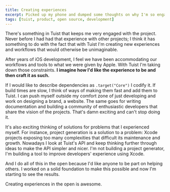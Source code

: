 ```yaml
---
title: Creating experiences
excerpt: Picked up my phone and dumped some thoughts on why I'm so engaged and excited to build Tuist.
tags: [tuist, product, open source, development]
---
```


There's something in Tuist that keeps me very engaged with the project. Never before I had had that experience with other projects; I think it has something to do with the fact that with Tuist I'm creating new experiences and workflows that would otherwise be unimaginable.

After years of iOS development, I feel we have been accommodating our workflows and tools to what we were given by Apple. With Tuist I'm taking down those constraints. **I imagine how I'd like the experience to be and then craft it as such.**

If I would like to describe dependencies as `.target("Core")` I codify it. If build times are slow, I think of ways of making them fast and add them to Tuist. I can push myself outside my comfort zone of just developing and work on designing a brand, a website. The same goes for writing documentation and building a community of enthusiastic developers that share the vision of the projects. That's damn exciting and can't stop doing it.

It's also exciting thinking of solutions for problems that I experienced myself. For instance, project generation is a solution to a problem: Xcode projects exposing too many complexities that difficult its maintenance and growth. Nowadays I look at Tuist's API and keep thinking further through ideas to make the API simpler and nicer. I'm not building a project generator, I'm building a tool to improve developers' experience using Xcode.

And I do all of this in the open because I'd like anyone to be part on helping others. I worked on a solid foundation to make this possible and now I'm starting to see the results.


Creating experiences in the open is awesome.